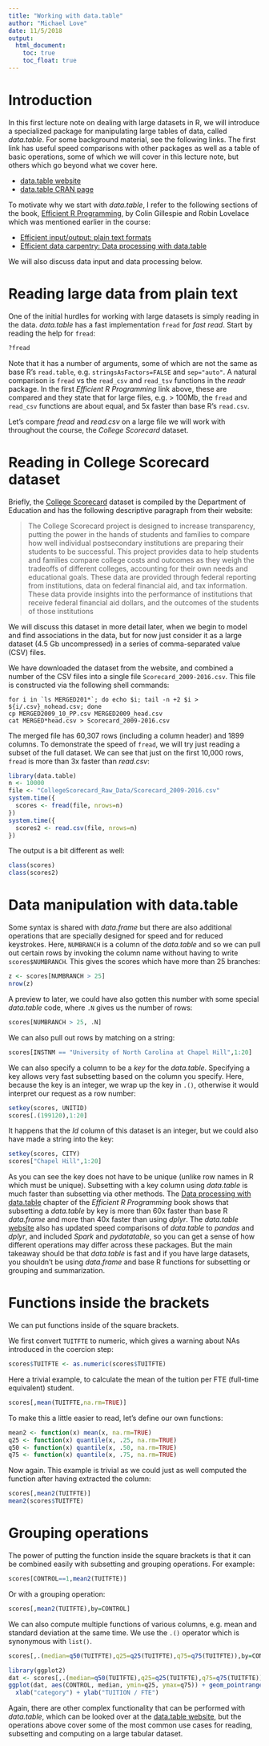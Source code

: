 ```yaml
---
title: "Working with data.table"
author: "Michael Love"
date: 11/5/2018
output: 
  html_document:
    toc: true
    toc_float: true
---
```


# Introduction

In this first lecture note on dealing with large datasets in R, we
will introduce a specialized package for manipulating large tables of
data, called *data.table*. For some background material, see the
following links. The first link has useful speed comparisons with
other packages as well as a table of basic operations, some of which
we will cover in this lecture note, but others which go beyond what we
cover here.

* [data.table website](https://github.com/Rdatatable/data.table/wiki)
* [data.table CRAN page](https://cran.r-project.org/web/packages/data.table/)

To motivate why we start with *data.table*, I refer to the following
sections of the book, 
[Efficient R Programming](https://csgillespie.github.io/efficientR), 
by Colin Gillespie and Robin Lovelace which was mentioned earlier in
the course:

* [Efficient input/output: plain text formats](https://csgillespie.github.io/efficientR/input-output.html#fread)
* [Efficient data carpentry: Data processing with data.table](https://csgillespie.github.io/efficientR/data-carpentry.html#data-processing-with-data.table)

We will also discuss data input and data processing below.

# Reading large data from plain text

One of the initial hurdles for working with large datasets is simply
reading in the data. *data.table* has a fast implementation `fread`
for *fast read*. Start by reading the help for `fread`:

```r
?fread
```

Note that it has a number of arguments, some of which are not the same
as base R's `read.table`, e.g. `stringsAsFactors=FALSE` and
`sep="auto"`. A natural comparison is `fread` vs the `read_csv` and
`read_tsv` functions in the *readr* package. In the first 
*Efficient R Programming* link above, these
are compared and they state that for large files, e.g. > 100Mb, the
`fread` and `read_csv` functions are about equal, and 5x faster than
base R's `read.csv`.

Let's compare *fread* and *read.csv* on a large file we will work with
throughout the course, the *College Scorecard* dataset.

# Reading in College Scorecard dataset

Briefly, the 
[College Scorecard](https://collegescorecard.ed.gov/data/) dataset is
compiled by the Department of Education and has the following
descriptive paragraph from their website:

> The College Scorecard project is designed to increase transparency, putting the power in the hands of
> students and families to compare how well individual postsecondary institutions are preparing their
> students to be successful. This project provides data to help students and families compare college costs
> and outcomes as they weigh the tradeoffs of different colleges, accounting for their own needs and
> educational goals.
> These data are provided through federal reporting from institutions, data on federal financial aid, and
> tax information. These data provide insights into the performance of institutions that receive federal
> financial aid dollars, and the outcomes of the students of those institutions

We will discuss this dataset in more detail later, when we begin to
model and find associations in the data, but for now just consider it
as a large dataset (4.5 Gb uncompressed) in a series of
comma-separated value (CSV) files.

We have downloaded the dataset from the website, and combined a number
of the CSV files into a single file `Scorecard_2009-2016.csv`. This
file is constructed via the following shell commands:

```
for i in `ls MERGED201*`; do echo $i; tail -n +2 $i > ${i/.csv}_nohead.csv; done
cp MERGED2009_10_PP.csv MERGED2009_head.csv
cat MERGED*head.csv > Scorecard_2009-2016.csv
```

The merged file has 60,307 rows (including a column header) and 1899
columns. To demonstrate the speed of `fread`, we will try just reading
a subset of the full dataset.  We can see that just on the first
10,000 rows, `fread` is more than 3x faster than *read.csv*:

```r
library(data.table)
n <- 10000
file <- "CollegeScorecard_Raw_Data/Scorecard_2009-2016.csv"
system.time({
  scores <- fread(file, nrows=n)
})
system.time({
  scores2 <- read.csv(file, nrows=n)
})
```

The output is a bit different as well:

```r
class(scores)
class(scores2)
```

# Data manipulation with data.table

Some syntax is shared with *data.frame* but there are also additional
operations that are specially designed for speed and for reduced
keystrokes. Here, `NUMBRANCH` is a column of the *data.table* and so
we can pull out certain rows by invoking the column name without
having to write `scores$NUMBRANCH`. This gives the scores which have
more than 25 branches:

```r
z <- scores[NUMBRANCH > 25]
nrow(z)
```

A preview to later, we could have also gotten this number with some
special *data.table* code, where `.N` gives us the number of rows:

```r
scores[NUMBRANCH > 25, .N]
```

We can also pull out rows by matching on a string:

```r
scores[INSTNM == "University of North Carolina at Chapel Hill",1:20]
```

We can also specify a column to be a *key* for the *data.table*. 
Specifying a key allows very fast subsetting based on the column you
specify. Here, because the key is an integer, we wrap up the key in
`.()`, otherwise it would interpret our request as a row number:

```r
setkey(scores, UNITID)
scores[.(199120),1:20]
```

It happens that the *Id* column of this dataset is an integer, but we
could also have made a string into the key:

```r
setkey(scores, CITY)
scores["Chapel Hill",1:20]
```

As you can see the key does not have to be unique (unlike row names in 
R which must be unique). Subsetting with a key column using
*data.table* is much faster than subsetting via other methods. The 
[Data processing with data.table](https://csgillespie.github.io/efficientR/data-carpentry.html#data-processing-with-data.table)
chapter of the *Efficient R Programming* book shows that subsetting a
*data.table* by key is more than 60x faster than base R *data.frame*
and more than 40x faster than using *dplyr*.
The *data.table* 
[website](https://github.com/Rdatatable/data.table/wiki)
also has updated speed comparisons of 
*data.table* to *pandas* and *dplyr*, and included *Spark* and
*pydatatable*, so you can get a sense of how different operations may
differ across these packages. But the main takeaway should be that
*data.table* is fast and if you have large datasets, you shouldn't be
using *data.frame* and base R functions for subsetting or grouping and
summarization.

# Functions inside the brackets

We can put functions inside of the square brackets. 

We first convert `TUITFTE` to numeric, which gives a warning about NAs
introduced in the coercion step:

```r
scores$TUITFTE <- as.numeric(scores$TUITFTE)
```

Here a trivial example, to calculate the mean of the tuition per FTE
(full-time equivalent) student.

```r
scores[,mean(TUITFTE,na.rm=TRUE)]
```

To make this a little easier to read, let's define our own functions:

```r
mean2 <- function(x) mean(x, na.rm=TRUE)
q25 <- function(x) quantile(x, .25, na.rm=TRUE)
q50 <- function(x) quantile(x, .50, na.rm=TRUE)
q75 <- function(x) quantile(x, .75, na.rm=TRUE)
```

Now again. This example is trivial as we could just as well computed
the function after having extracted the column:

```r
scores[,mean2(TUITFTE)]
mean2(scores$TUITFTE)
```

# Grouping operations

The power of putting the function inside the square brackets is that
it can be combined easily with subsetting and grouping operations. For
example:

```r
scores[CONTROL==1,mean2(TUITFTE)]
```

Or with a grouping operation:

```r
scores[,mean2(TUITFTE),by=CONTROL]
```

We can also compute multiple functions of various columns, e.g. mean
and standard deviation at the same time. We use the `.()` operator
which is synonymous with `list()`.

```r
scores[,.(median=q50(TUITFTE),q25=q25(TUITFTE),q75=q75(TUITFTE)),by=CONTROL]
```

```r
library(ggplot2)
dat <- scores[,.(median=q50(TUITFTE),q25=q25(TUITFTE),q75=q75(TUITFTE)),by=CONTROL]
ggplot(dat, aes(CONTROL, median, ymin=q25, ymax=q75)) + geom_pointrange() +
  xlab("category") + ylab("TUITION / FTE")
```

Again, there are other complex functionality that can be performed
with *data.table*, which can be looked over at
the
[data.table website](https://github.com/Rdatatable/data.table/wiki),
but the operations above cover some of the most common use cases for
reading, subsetting and computing on a large tabular dataset.
